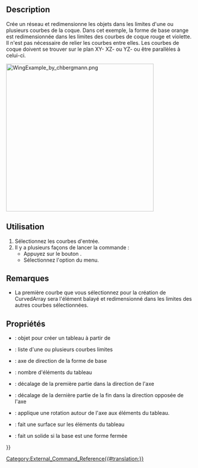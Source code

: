 <languages/>

{{Docnav/fr
|
|[[CurvedShapes_CurvedSegment/fr|CurvedSegment]]
|[[CurvedShapes Workbench/fr|CurvedShapes]]
|IconL=
|IconR=CurvedShapes_CurvedSegment.svg
|IconC=CurvedShapes_workbench_icon.svg
}}

{{GuiCommand/fr
|Name=CurvedShapes CurvedArray
|Name/fr=CurvedShapes CurvedArray
|MenuLocation=Curved Shapes → Curved Array
|Workbenches=[[CurvedShapes Workbench/fr|CurvedShapes]]
|Shortcut=
|SeeAlso=
}}

==Description==

Crée un réseau et redimensionne les objets dans les limites d'une ou plusieurs courbes de la coque. Dans cet exemple, la forme de base orange est redimensionnée dans les limites des courbes de coque rouge et violette. Il n'est pas nécessaire de relier les courbes entre elles.
Les courbes de coque doivent se trouver sur le plan XY- XZ- ou YZ- ou être parallèles à celui-ci.

[[Image:WingExample_by_chbergmann.png|400px]]
{{Caption|Image de [https://github.com/chbergmann/CurvedShapesWorkbench/blob/master/Examples/WingExample.png GitHub de chbergmann]}}

<span id="Usage"></span>
==Utilisation==

# Sélectionnez les courbes d'entrée.
# Il y a plusieurs façons de lancer la commande :
#* Appuyez sur le bouton {{Button|[[Image:CurvedShapes_workbench_icon.svg|16px]] [[CurvedShapes_CurvedArray/fr|Curved Array]]}}.
#* Sélectionnez l'option {{MenuCommand|Curved Shapes → [[Image:CurvedShapes_workbench_icon.svg|16px]] Curved Array}} du menu.

<span id="Notes"></span>
==Remarques==

* La première courbe que vous sélectionnez pour la création de CurvedArray sera l'élément balayé et redimensionné dans les limites des autres courbes sélectionnées.

<span id="Properties"></span>
==Propriétés==

{{Properties_Title|Base}}

* {{PropertyData|Base}} : objet pour créer un tableau à partir de
* {{PropertyData|Hullcurves}} : liste d'une ou plusieurs courbes limites
* {{PropertyData|Axis}} : axe de direction de la forme de base
* {{PropertyData|Items}} : nombre d'éléments du tableau
* {{PropertyData|OffsetStart}} : décalage de la première partie dans la direction de l'axe
* {{PropertyData|OffsetEnd}} : décalage de la dernière partie de la fin dans la direction opposée de l'axe
* {{PropertyData|Twist}} : applique une rotation autour de l'axe aux éléments du tableau.
* {{PropertyData|Surface}} : fait une surface sur les éléments du tableau
* {{PropertyData|Solid}} : fait un solide si la base est une forme fermée


{{Docnav/fr
|
|[[CurvedShapes_CurvedSegment/fr|CurvedSegment]]
|[[CurvedShapes Workbench/fr|CurvedShapes]]
|IconL=
|IconR=CurvedShapes_CurvedSegment.svg
|IconC=CurvedShapes_workbench_icon.svg
}}

{{Userdocnavi{{#translation:}}}}
[[Category:External_Command_Reference{{#translation:}}]]